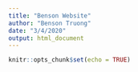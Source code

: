 ```yaml
---
title: "Benson Website"
author: "Benson Truong"
date: "3/4/2020"
output: html_document
---
```


```r
knitr::opts_chunk$set(echo = TRUE)
```

